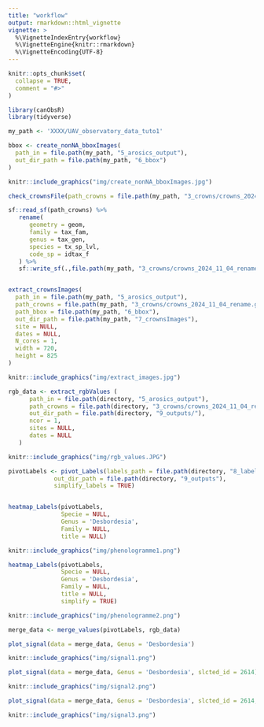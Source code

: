 ```yaml
---
title: "workflow"
output: rmarkdown::html_vignette
vignette: >
  %\VignetteIndexEntry{workflow}
  %\VignetteEngine{knitr::rmarkdown}
  %\VignetteEncoding{UTF-8}
---
```


```r
knitr::opts_chunk$set(
  collapse = TRUE,
  comment = "#>"
)
```

```r
library(canObsR)
library(tidyverse)

my_path <- 'XXXX/UAV_observatory_data_tuto1'

bbox <- create_nonNA_bboxImages(
  path_in = file.path(my_path, "5_arosics_output"),
  out_dir_path = file.path(my_path, "6_bbox")
)
```

```r
knitr::include_graphics("img/create_nonNA_bboxImages.jpg")
```

```r
check_crownsFile(path_crowns = file.path(my_path, "3_crowns/crowns_2024_11_04.gpkg"))

sf::read_sf(path_crowns) %>%
   rename(
      geometry = geom,
      family = tax_fam,
      genus = tax_gen,
      species = tx_sp_lvl,
      code_sp = idtax_f
   ) %>%
   sf::write_sf(.,file.path(my_path, "3_crowns/crowns_2024_11_04_rename.gpkg"))


extract_crownsImages(
  path_in = file.path(my_path, "5_arosics_output"),
  path_crowns = file.path(my_path, "3_crowns/crowns_2024_11_04_rename.gpkg"),
  path_bbox = file.path(my_path, "6_bbox"),
  out_dir_path = file.path(my_path, "7_crownsImages"),
  site = NULL,
  dates = NULL,
  N_cores = 1,
  width = 720,
  height = 825
)
```

```r
knitr::include_graphics("img/extract_images.jpg")
```

```r
rgb_data <- extract_rgbValues (
      path_in = file.path(directory, "5_arosics_output"),
      path_crowns = file.path(directory, "3_crowns/crowns_2024_11_04_rename.gpkg"),
      out_dir_path = file.path(directory, "9_outputs/"),
      ncor = 1,
      sites = NULL,
      dates = NULL
   )
```

```r
knitr::include_graphics("img/rgb_values.JPG")
```

```r
pivotLabels <- pivot_Labels(labels_path = file.path(directory, "8_labeling_file/Bouamir_labelingFile.xlsx"),
             out_dir_path = file.path(directory, "9_outputs"),
             simplify_labels = TRUE)


heatmap_Labels(pivotLabels,
               Specie = NULL,
               Genus = 'Desbordesia',
               Family = NULL,
               title = NULL)
```

```r
knitr::include_graphics("img/phenologramme1.png")
```

```r
heatmap_Labels(pivotLabels,
               Specie = NULL,
               Genus = 'Desbordesia',
               Family = NULL,
               title = NULL,
               simplify = TRUE)
```

```r
knitr::include_graphics("img/phenologramme2.png")
```

```r
merge_data <- merge_values(pivotLabels, rgb_data)

plot_signal(data = merge_data, Genus = 'Desbordesia')
```

```r
knitr::include_graphics("img/signal1.png")
```


```r
plot_signal(data = merge_data, Genus = 'Desbordesia', slcted_id = 2614)

```

```r
knitr::include_graphics("img/signal2.png")
```

```r
plot_signal(data = merge_data, Genus = 'Desbordesia', slcted_id = 2614, Band = c('gli', 'gndvi'))

```

```r
knitr::include_graphics("img/signal3.png")
```
